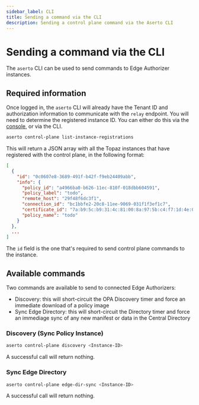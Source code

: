 ```yaml
---
sidebar_label: CLI
title: Sending a command via the CLI
description: Sending a control plane command via the Aserto CLI
---
```


# Sending a command via the CLI

The `aserto` CLI can be used to send commands to Edge Authorizer instances.

## Required information

Once logged in, the `aserto` CLI will already have the Tenant ID and authorization information to communicate with the `relay` endpoint. You will need to determine the registered instance ID. You can either do this via the [console](/docs/control-plane-guide/api#instance-id), or via the CLI.

```bash
aserto control-plane list-instance-registrations
```

This will return a JSON array with all the Topaz instances that have registered with the control plane, in the following format:

```json
[
  {
    "id": "0c0607e8-3689-491f-b42f-f9eb24409abb",
    "info": {
      "policy_id": "a4966ba0-b626-11ec-810f-018dbb604591",
      "policy_label": "todo",
      "remote_host": "29f48f6dc3f1",
      "connection_id": "bc1bbfe2-20c8-11ee-9069-031f1f3ef1c7",
      "certificate_id": "7a:b9:5c:b9:31:4c:81:00:8a:97:5b:c4:f7:1d:4e:02:b8:40:b1:e4",
      "policy_name": "todo"
    }
  },
  ...
]
```

The `id` field is the one that's required to send control plane commands to the instance.

## Available commands

Two commands are available to send to connected Edge Authorizers:
* Discovery: this will short-circuit the OPA Discovery timer and force an immediate download of a policy image
* Sync Edge Directory: this will short-circuit the Directory timer and force an immediage sync of any new manifest or data in the Central Directory

### Discovery (Sync Policy Instance)

```bash
aserto control-plane discovery <Instance-ID>
```

A successful call will return nothing.

### Sync Edge Directory

```bash
aserto control-plane edge-dir-sync <Instance-ID>
```

A successful call will return nothing.
